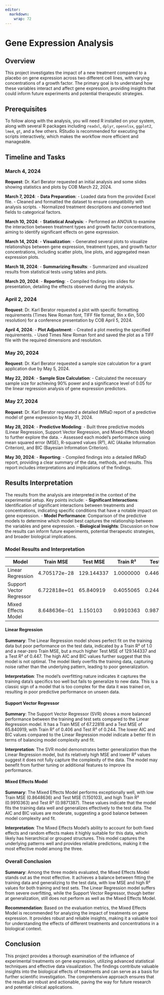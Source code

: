 ```yaml
---
editor: 
  markdown: 
    wrap: 72
---
```


# Gene Expression Analysis

## Overview
This project investigates the impact of a new treatment compared to a placebo on gene expression across two different cell lines, with varying concentrations of a growth factor. The primary goal is to understand how these variables interact and affect gene expression, providing insights that could inform future experiments and potential therapeutic strategies.

## Prerequisites
To follow along with the analysis, you will need R installed on your system, along with several R packages including `readxl`, `dplyr`, `openxlsx`, `ggplot2`, `lme4`, `gt`, and a few others. RStudio is recommended for executing the scripts interactively, which makes the workflow more efficient and manageable.

## Timeline and Tasks

### March 4, 2024
 **Request**: Dr. Karl Berator requested an initial analysis and some slides showing statistics and plots by COB March 22, 2024.

**March 7, 2024**: 
- **Data Preparation**:
  - Loaded data from the provided Excel file.
  - Cleaned and formatted the dataset to ensure compatibility with analysis scripts.
  - Normalized treatment descriptions and converted text fields to categorical factors.

**March 10, 2024**: 
- **Statistical Analysis**:
  - Performed an ANOVA to examine the interaction between treatment types and growth factor concentrations, aiming to identify significant effects on gene expression.

**March 14, 2024**: 
- **Visualization**:
  - Generated several plots to visualize relationships between gene expression, treatment types, and growth factor concentrations, including scatter plots, line plots, and aggregated mean expression plots.

**March 18, 2024**: 
- **Summarizing Results**:
  - Summarized and visualized results from statistical tests using tables and plots.

**March 20, 2024**: 
- **Reporting**:
  - Compiled findings into slides for presentation, detailing the effects observed during the analysis.

### April 2, 2024
**Request**: Dr. Karl Berator requested a plot with specific formatting requirements (Times New Roman font, TIFF file format, 9in x 6in, 500 resolution) for a conference presentation by COB April 5, 2024.

**April 4, 2024**: 
- **Plot Adjustment**:
  - Created a plot meeting the specified requirements.
  - Used Times New Roman font and saved the plot as a TIFF file with the required dimensions and resolution.

### May 20, 2024
**Request**: Dr. Karl Berator requested a sample size calculation for a grant application due by May 5, 2024.

**May 22, 2024**: 
- **Sample Size Calculation**:
  - Calculated the necessary sample size for achieving 90% power and a significance level of 0.05 for the linear regression analysis of gene expression predictors.

### May 27, 2024
**Request**: Dr. Karl Berator requested a detailed IMRaD report of a predictive model of gene expression by May 31, 2024.

**May 28, 2024**: 
- **Predictive Modeling**:
  - Built three predictive models (Linear Regression, Support Vector Regression, and Mixed-Effects Model) to further explore the data.
  - Assessed each model's performance using mean squared error (MSE), R-squared values (R²), AIC (Akaike Information Criterion), and BIC (Bayesian Information Criterion).

**May 30, 2024**: 
- **Reporting**:
  - Compiled findings into a detailed IMRaD report, providing a clear summary of the data, methods, and results. This report includes interpretations and implications of the findings.

## Results Interpretation
The results from the analysis are interpreted in the context of the experimental setup. Key points include:
- **Significant Interactions**: Identification of significant interactions between treatments and concentrations, indicating specific conditions that have a notable impact on gene expression.
- **Model Performance**: Comparison of the predictive models to determine which model best captures the relationship between the variables and gene expression.
- **Biological Insights**: Discussion on how the results can inform future experiments, potential therapeutic strategies, and broader biological implications.

### Model Results and Interpretation

| Model                     | Train MSE    | Test MSE     | Train R²  | Test R²   | AIC      | BIC      |
|---------------------------|--------------|--------------|-----------|-----------|----------|----------|
| Linear Regression         | 4.705172e-28 | 129.144337   | 1.0000000 | 0.4469569 | 345.7749 | 449.3018 |
| Support Vector Regressor  | 6.722818e+01 | 65.840919    | 0.4055065 | 0.2443656 | 210.9959 | 266.6223 |
| Mixed Effects Model       | 8.648636e-01 | 1.150103     | 0.9910363 | 0.9871387 | 254.4125 | 295.3925 |

#### Linear Regression

**Summary**: The Linear Regression model shows perfect fit on the training data but poor performance on the test data, indicated by a Train R² of 1.0 and a near-zero Train MSE, but a much higher Test MSE of 129.144337 and a Test R² of 0.447. The high AIC and BIC values further suggest that this model is not optimal. The model likely overfits the training data, capturing noise rather than the underlying pattern, leading to poor generalization.

**Interpretation**: The model's overfitting nature indicates it captures the training data's specifics too well but fails to generalize to new data. This is a classic sign of a model that is too complex for the data it was trained on, resulting in poor predictive performance on unseen data.

#### Support Vector Regressor

**Summary**: The Support Vector Regressor (SVR) shows a more balanced performance between the training and test sets compared to the Linear Regression model. It has a Train MSE of 67.22818 and a Test MSE of 65.840919, with Train R² of 0.406 and Test R² of 0.244. The lower AIC and BIC values compared to the Linear Regression model indicate a better fit in terms of balancing model complexity and fit.

**Interpretation**: The SVR model demonstrates better generalization than the Linear Regression model, but its relatively high MSE and lower R² values suggest it does not fully capture the complexity of the data. The model may benefit from further tuning or additional features to improve its performance.

#### Mixed Effects Model

**Summary**: The Mixed Effects Model performs exceptionally well, with low Train MSE (0.8648636) and Test MSE (1.150103), and high Train R² (0.9910363) and Test R² (0.9871387). These values indicate that the model fits the training data well and generalizes effectively to the test data. The AIC and BIC values are moderate, suggesting a good balance between model complexity and fit.

**Interpretation**: The Mixed Effects Model's ability to account for both fixed effects and random effects makes it highly suitable for this data, which likely has hierarchical or grouped structures. This model captures the underlying patterns well and provides reliable predictions, making it the most effective model among the three.

### Overall Conclusion

**Summary**: Among the three models evaluated, the Mixed Effects Model stands out as the most effective. It achieves a balance between fitting the training data and generalizing to the test data, with low MSE and high R² values for both training and test sets. The Linear Regression model suffers from severe overfitting, while the Support Vector Regressor, though better at generalization, still does not perform as well as the Mixed Effects Model.

**Recommendation**: Based on the evaluation metrics, the Mixed Effects Model is recommended for analyzing the impact of treatments on gene expression. It provides robust and reliable insights, making it a valuable tool for understanding the effects of different treatments and concentrations in a biological context.

## Conclusion
This project provides a thorough examination of the influence of experimental treatments on gene expression, utilizing advanced statistical techniques and effective data visualization. The findings contribute valuable insights into the biological effects of treatments and can serve as a basis for further scientific investigation. The comprehensive approach ensures that the results are robust and actionable, paving the way for future research and potential clinical applications.


